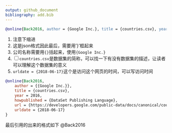 ```yaml
---
output: github_document
bibliography: add.bib
---
```


```bibtex
@online{Back2016, author = {Google Inc.}, title = {countries.csv}, year = 2016, howpublished = {DataSet Publishing Language}, url = {https://developers.google.com/public-data/docs/canonical/countries_csv}, urldate = {2018-06-17}
```

1. 注意下缩进
1. 这是json格式因此最后，需要用'}'框起来
1. 公司名称需要用`{}`括起来，使用`{Google Inc.}`
1. <input type="checkbox" id="checkbox1" class="styled">`countries.csv`是数据集的简称，可以找一下有没有数据集的描述，让读者可以理解这个数据集的意义
1. `urldate = {2018-06-17}`这个是访问这个网页的时间，可以写访问时间

```bibtex
@online{Back2016, 
    author = {{Google Inc.}}, 
    title = {countries.csv}, 
    year = 2016, 
    howpublished = {DataSet Publishing Language}, 
    url = {https://developers.google.com/public-data/docs/canonical/countries_csv}, 
    urldate = {2018-06-17}
}
```

最后引用的出来的格式如下
@Back2016


